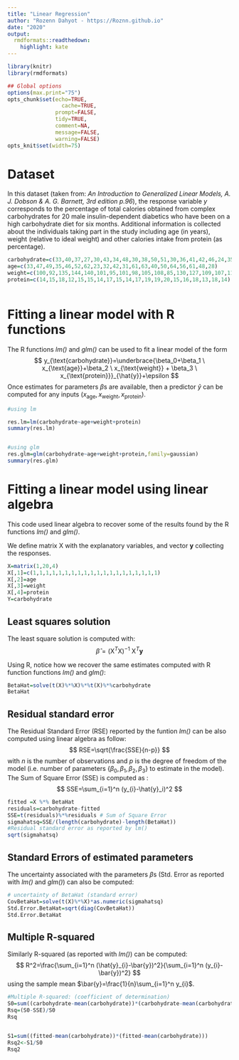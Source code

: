 ```yaml
---
title: "Linear Regression"
author: "Rozenn Dahyot - https://Roznn.github.io"
date: "2020"
output:
  rmdformats::readthedown:
    highlight: kate
---
```



```r
library(knitr)
library(rmdformats)

## Global options
options(max.print="75")
opts_chunk$set(echo=TRUE,
	             cache=TRUE,
               prompt=FALSE,
               tidy=TRUE,
               comment=NA,
               message=FALSE,
               warning=FALSE)
opts_knit$set(width=75)
```








# Dataset


In this dataset (taken from: *An Introduction to Generalized Linear Models, A. J. Dobson & A. G. Barnett, 3rd edition p.96*), the response variable $y$ corresponds to the percentage of total calories obtained from complex carbohydrates for 20 male insulin-dependent diabetics who have been on a high carbohydrate diet for six months. Additional information is collected about the individuals taking part in the study including age (in years), weight (relative to ideal weight) and other calories intake from protein (as percentage).




```r

carbohydrate=c(33,40,37,27,30,43,34,48,30,38,50,51,30,36,41,42,46,24,35,37) # response vector
age=c(33,47,49,35,46,52,62,23,32,42,31,61,63,40,50,64,56,61,48,28)
weight=c(100,92,135,144,140,101,95,101,98,105,108,85,130,127,109,107,117,100,118,102)
protein=c(14,15,18,12,15,15,14,17,15,14,17,19,19,20,15,16,18,13,18,14)



```

# Fitting a linear model with R functions

The   R functions *lm()* and *glm()* can be used to fit a linear model of the form
$$
y_{\text{carbohydrate}}=\underbrace{\beta_0+\beta_1 \ x_{\text{age}}+\beta_2 \ x_{\text{weight}} + \beta_3 \ x_{\text{protein}}}_{\hat{y}}+\epsilon
$$
Once estimates for parameters $\beta$s are available, then a predictor $\hat{y}$ can be computed for any inputs $(x_{\text{age}},x_{\text{weight}},x_{\text{protein}})$.



```r
#using lm

res.lm=lm(carbohydrate~age+weight+protein)
summary(res.lm)


#using glm
res.glm=glm(carbohydrate~age+weight+protein,family=gaussian)
summary(res.glm)


```


# Fitting a linear model using linear algebra

This code used linear algebra to recover some of the results found by the R functions *lm()* and *glm()*. 



We define matrix $\mathrm{X}$ with the explanatory variables, and vector $\mathbf{y}$ collecting the responses.

```r
X=matrix(1,20,4)
X[,1]=c(1,1,1,1,1,1,1,1,1,1,1,1,1,1,1,1,1,1,1,1)
X[,2]=age
X[,3]=weight
X[,4]=protein
Y=carbohydrate
```


## Least squares solution

The least square solution is computed with:
$$
\hat{\beta}=(\mathrm{X}^{T}\mathrm{X})^{-1} \ \mathrm{X}^{T} \mathbf{y}
$$

Using R, notice how we recover the same estimates computed with R function functions *lm()* and *glm()*:
```r

BetaHat=solve(t(X)%*%X)%*%t(X)%*%carbohydrate
BetaHat
```


## Residual standard error


The Residual Standard Error (RSE) reported by the funtion *lm()* can be also computed using linear algebra as follow:
$$
RSE=\sqrt{\frac{SSE}{n-p}}
$$
with $n$ is the number of observations and $p$ is the degree of freedom of the model (i.e. number of parameters $\lbrace \beta_0,\beta_1,\beta_2,\beta_3\rbrace$ to estimate in the model).
The Sum of Square Error (SSE) is computed as :
$$
SSE=\sum_{i=1}^n (y_{i}-\hat{y}_i)^2
$$


```r
fitted =X %*% BetaHat
residuals=carbohydrate-fitted
SSE=t(residuals)%*%residuals # Sum of Square Error
sigmahatsq=SSE/(length(carbohydrate)-length(BetaHat))
#Residual standard error as reported by lm()
sqrt(sigmahatsq)
```


## Standard Errors of estimated parameters


The uncertainty associated with the parameters $\beta$s (Std. Error as reported with *lm()* and *glm()*) can also be computed: 


```r
# uncertainty of BetaHat (standard error)
CovBetaHat=solve(t(X)%*%X)*as.numeric(sigmahatsq)
Std.Error.BetaHat=sqrt(diag(CovBetaHat))
Std.Error.BetaHat
```


## Multiple R-squared

Similarly R-squared (as reported with *lm()*) can be computed:
$$
R^2=\frac{\sum_{i=1}^n (\hat{y}_{i}-\bar{y})^2}{\sum_{i=1}^n (y_{i}-\bar{y})^2}
$$
using the sample mean $\bar{y}=\frac{1}{n}\sum_{i=1}^n y_{i}$.

```r
#Multiple R-squared: (coefficient of determination) 
S0=sum((carbohydrate-mean(carbohydrate))*(carbohydrate-mean(carbohydrate)))
Rsq=(S0-SSE)/S0
Rsq


S1=sum((fitted-mean(carbohydrate))*(fitted-mean(carbohydrate)))
Rsq2<-S1/S0
Rsq2

```

